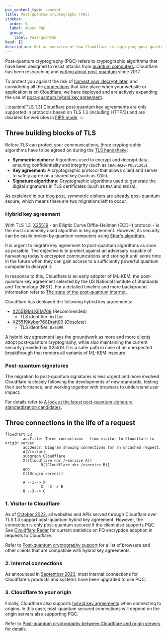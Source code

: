 ```yaml
---
pcx_content_type: concept
title: Post-quantum cryptography (PQC)
sidebar:
  order: 9
  label: About PQC
  group:
    label: Post-quantum
head: []
description: Get an overview of how Cloudflare is deploying post-quantum cryptography to protect you against harvest now, decrypt later.
---
```


Post-quantum cryptography (PQC) refers to cryptographic algorithms that have been designed to resist attacks from [quantum computers](https://www.cloudflare.com/learning/ssl/quantum/what-is-quantum-computing/). Cloudflare has been researching and [writing about post-quantum](https://blog.cloudflare.com/tag/post-quantum/) since 2017.

To protect you against the risk of [harvest now, decrypt later](https://en.wikipedia.org/wiki/Harvest_now,_decrypt_later), and considering all the [connections](#three-connections-in-the-life-of-a-request) that take place when your website or application is on Cloudflare, we have deployed and are actively expanding the use of [post-quantum hybrid key agreement](#hybrid-key-agreement).

:::caution[TLS 1.3]
Cloudflare post-quantum key agreements are only supported in protocols based on TLS 1.3 (including HTTP/3) and are disabled for websites in [FIPS mode](/cloudflare-one/policies/gateway/http-policies/tls-decryption/#fips-compliance).
:::

## Three building blocks of TLS

Before TLS can protect your communications, three cryptographic algorithms have to be agreed on during the [TLS handshake](https://www.cloudflare.com/learning/ssl/what-happens-in-a-tls-handshake/):

- **Symmetric ciphers:** Algorithms used to encrypt and decrypt data, ensuring confidentiality and integrity (such as `CHACHA20-POLY1305`).
- **Key agreement:** A cryptographic protocol that allows client and server to safely agree on a shared key (such as `ECDH`).
- **Signature algorithms:** Cryptographic algorithms used to generate the digital signatures in TLS certificates (such as `RSA` and `ECDSA`).

As explained in our [blog post](https://blog.cloudflare.com/pq-2024/#two-migrations), symmetric ciphers are already post-quantum secure, which means there are two migrations left to occur.

### Hybrid key agreement

With TLS 1.3, [X25519](https://en.wikipedia.org/wiki/Curve25519) - an Elliptic Curve Diffie-Hellman (ECDH) protocol - is the most commonly used algorithm in key agreement. However, its security can be easily broken by quantum computers using [Shor's algorithm](https://en.wikipedia.org/wiki/Shor%27s_algorithm).

It is urgent to migrate key agreement to post-quantum algorithms as soon as possible. The objective is to protect against an adversary capable of harvesting today's encrypted communications and storing it until some time in the future when they can gain access to a sufficiently powerful quantum computer to decrypt it.

In response to this, Cloudflare is an early adopter of ML-KEM, the post-quantum key agreement selected by the US National Institute of Standards and Technology (NIST). For a detailed timeline and more background information refer to [The state of the post-quantum Internet](https://blog.cloudflare.com/pq-2024/).

Cloudflare has deployed the following hybrid key agreements:

- [X25519MLKEM768](https://datatracker.ietf.org/doc/draft-kwiatkowski-tls-ecdhe-mlkem/) (Recommended)
    - TLS identifier: `0x11ec`
- [X25519Kyber768Draft00](https://datatracker.ietf.org/doc/draft-tls-westerbaan-xyber768d00/) (Obsolete)
    - TLS identifier: `0x6399`

A hybrid key agreement lays the groundwork as more and more [clients](#1-visitor-to-cloudflare) adopt post-quantum cryptography, while also maintaining the current security provided by X25519. It is a safer path in case of an unexpected breakthrough that renders all variants of ML-KEM insecure.

### Post-quantum signatures

The migration to post-quantum signatures is less urgent and more involved. Cloudflare is closely following the developments of new standards, testing their performance, and working together with browsers to understand user impact.

For details refer to [A look at the latest post-quantum signature standardization candidates](https://blog.cloudflare.com/another-look-at-pq-signatures/).

## Three connections in the life of a request

```mermaid
flowchart LR
        accTitle: Three connections - from visitor to Cloudflare to origin server
        accDescr: Diagram showing connections for an uncached request.
        A[Visitor]
        subgraph Cloudflare
        X[(Cloudflare <br />service A)]
				B[(Cloudflare <br />service B)]
        end
        C[(Origin server)]

        A --1--> X
				X --2--> B
        B --3--> C
```

### 1. Visitor to Cloudflare

As of [October 2022](https://blog.cloudflare.com/post-quantum-for-all/), all websites and APIs served through Cloudflare over TLS 1.3 support post-quantum hybrid key agreement. However, the connection is only post-quantum secured if the client also supports PQC. See [Cloudflare Radar](https://radar.cloudflare.com/adoption-and-usage#post-quantum-encryption-adoption) for current statistics on PQ encryption adoption in requests to Cloudflare.

Refer to [Post-quantum cryptography support](/ssl/post-quantum-cryptography/pqc-support/) for a list of browsers and other clients that are compatible with hybrid key agreements.

### 2. Internal connections

As announced in [September 2023](https://blog.cloudflare.com/post-quantum-cryptography-ga/), most internal connections for Cloudflare's products and systems have been upgraded to use PQC.

### 3. Cloudflare to your origin

Finally, Cloudflare also supports [hybrid key agreements](#hybrid-key-agreement) when connecting to origins. In this case, post-quantum secured connections will depend on the origin servers also supporting PQC.

Refer to [Post-quantum cryptography between Cloudflare and origin servers](/ssl/post-quantum-cryptography/pqc-to-origin/) for details.